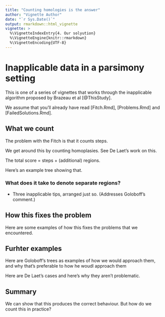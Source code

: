 ```yaml
---
title: "Counting homologies is the answer"
author: "Vignette Author"
date: "`r Sys.Date()`"
output: rmarkdown::html_vignette
vignette: >
  %\VignetteIndexEntry{4. Our solyution}
  %\VignetteEngine{knitr::rmarkdown}
  %\VignetteEncoding{UTF-8}
---
```


# Inapplicable data in a parsimony setting

This is one of a series of vignettes that works through the inapplicable algorithm proposed by Brazeau et al [@ThisStudy].

We assume that you'll already have read [Fitch.Rmd], [Problems.Rmd] and [FailedSolutions.Rmd].

## What we count
The problem with the Fitch is that it counts steps.

We get around this by counting homoplasies.
See De Laet's work on this.

The total score = steps + (additional) regions.

Here's an example tree showing that.

### What does it take to denote separate regions?
- Three inapplicable tips, arranged just so.
(Addresses Goloboff's comment.)

## How this fixes the problem

Here are some examples of how this fixes the problems that we encountered.

## Furhter examples

Here are Goloboff's trees as examples of how we would approach them, and why that's preferable to how he woudl approach them

Here are De Laet's cases and here's why they aren't problematic.


## Summary

We can show that this produces the correct behaviour.  But how do we count this in practice?
